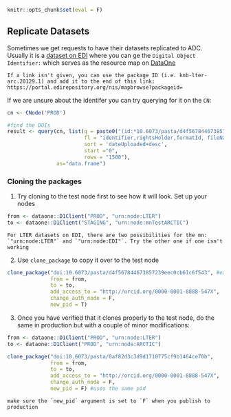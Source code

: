 ```r
knitr::opts_chunk$set(eval = F)
```

## Replicate Datasets

Sometimes we get requests to have their datasets replicated to ADC. Usually it is a [dataset on EDI](https://portal.edirepository.org/nis/mapbrowse?packageid=knb-lter-arc.20129.1) where you can ge the `Digital Object Identifier:` which serves as the resource map on [DataOne](https://search.dataone.org/view/https%3A%2F%2Fpasta.lternet.edu%2Fpackage%2Fmetadata%2Feml%2Fknb-lter-arc%2F20129%2F1)

```block
If a link isn't given, you can use the package ID (i.e. knb-lter-arc.20129.1) and add it to the end of this link: https://portal.edirepository.org/nis/mapbrowse?packageid=
```

If we are unsure about the identifer you can try querying for it on the `CN`:

```r
cn <- CNode('PROD')

#find the DOIs
result <- query(cn, list(q = paste0("(id:*10.6073/pasta/d4f567844673857239eec0cb61c6f543","* *:* NOT obsoletedBy:*)"),
                         fl = "identifier,rightsHolder,formatId, fileName, dateUploaded, authoritativeMN, replicaMN",
                         sort = 'dateUploaded+desc',
                         start ="0",
                         rows = "1500"),
                as="data.frame")
```


### Cloning the packages

1. Try cloning to the test node first to see how it will look. Set up your nodes
```r
from <- dataone::D1Client("PROD", "urn:node:LTER")
to <- dataone::D1Client("STAGING", "urn:node:mnTestARCTIC")
```

```block
For LTER datasets on EDI, there are two possibilities for the mn: `"urn:node:LTER"` and `"urn:node:EDI"`. Try the other one if one isn't working
```


2. Use `clone_package` to copy it over to the test node
```r
clone_package("doi:10.6073/pasta/d4f567844673857239eec0cb61c6f543", #example doi to replicate
              from = from,
              to = to,
              add_access_to = "http://orcid.org/0000-0001-8888-547X",
              change_auth_node = F,
              new_pid = T)
```

3. Once you have verified that it clones properly to the test node, do the same in production but with a couple of minor modifications:
```r
from <- dataone::D1Client("PROD", "urn:node:LTER")
to <- dataone::D1Client("PROD", "urn:node:ARCTIC")

clone_package("doi:10.6073/pasta/0af82d3c3d9d1710775cf9b1464ce70b",
              from = from,
              to = to,
              add_access_to = "http://orcid.org/0000-0001-8888-547X",
              change_auth_node = F,
              new_pid = F) #uses the same pid
```

```block
make sure the `new_pid` argument is set to `F` when you publish to production
```


